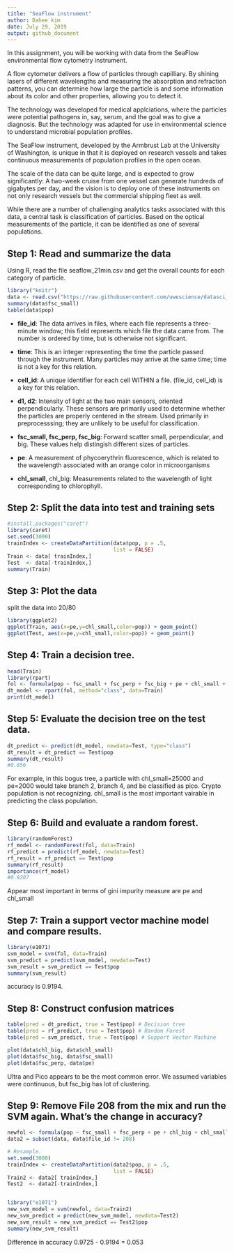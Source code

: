 ```yaml
---
title: "SeaFlow instrument"
author: Dahee kim
date: July 29, 2019
output: github_document
---
```


In this assignment, you will be working with data from the SeaFlow environmental flow cytometry instrument.

A flow cytometer delivers a flow of particles through capilliary. By shining lasers of different wavelengths and measuring the absorption and refraction patterns, you can determine how large the particle is and some information about its color and other properties, allowing you to detect it.

The technology was developed for medical applciations, where the particles were potential pathogens in, say, serum, and the goal was to give a diagnosis. But the technology was adapted for use in environmental science to understand microbial population profiles.

The SeaFlow instrument, developed by the Armbrust Lab at the University of Washington, is unique in that it is deployed on research vessels and takes continuous measurements of population profiles in the open ocean.

The scale of the data can be quite large, and is expected to grow significantly: A two-week cruise from one vessel can generate hundreds of gigabytes per day, and the vision is to deploy one of these instruments on not only research vessels but the commercial shipping fleet as well.

While there are a number of challenging analytics tasks associated with this data, a central task is classification of particles. Based on the optical measurements of the particle, it can be identified as one of several populations.

## Step 1: Read and summarize the data
Using R, read the file seaflow_21min.csv and get the overall counts for each category of particle. 
```r
library("knitr")
data <- read.csv("https://raw.githubusercontent.com/uwescience/datasci_course_materials/master/assignment5/seaflow_21min.csv")
summary(data$fsc_small)
table(data$pop)
```
- **file_id**: The data arrives in files, where each file represents a three-minute window; this field represents which file the data came from. The number is ordered by time, but is otherwise not significant.

- **time**: This is an integer representing the time the particle passed through the instrument. Many particles may arrive at the same time; time is not a key for this relation.

- **cell_id**: A unique identifier for each cell WITHIN a file. (file_id, cell_id) is a key for this relation.

- **d1, d2**: Intensity of light at the two main sensors, oriented perpendicularly. These sensors are primarily used to determine whether the particles are properly centered in the stream. Used primarily in preprocesssing; they are unlikely to be useful for classification.

- **fsc_small, fsc_perp, fsc_big**: Forward scatter small, perpendicular, and big. These values help distingish different sizes of particles.

- **pe**: A measurement of phycoerythrin fluorescence, which is related to the wavelength associated with an orange color in microorganisms

- **chl_small**, chl_big: Measurements related to the wavelength of light corresponding to chlorophyll.

## Step 2: Split the data into test and training sets
```r
#install.packages("caret")
library(caret)
set.seed(3000)
trainIndex <- createDataPartition(data$pop, p = .5, 
                                  list = FALSE)
Train <- data[ trainIndex,]
Test  <- data[-trainIndex,]
summary(Train)
```

## Step 3: Plot the data
split the data into 20/80
```r
library(ggplot2)
ggplot(Train, aes(x=pe,y=chl_small,color=pop)) + geom_point()
ggplot(Test, aes(x=pe,y=chl_small,color=pop)) + geom_point()
```

## Step 4: Train a decision tree.
```r
head(Train)
library(rpart)
fol <- formula(pop ~ fsc_small + fsc_perp + fsc_big + pe + chl_small + chl_big)
dt_model <- rpart(fol, method="class", data=Train)
print(dt_model)
```

## Step 5: Evaluate the decision tree on the test data.
```r
dt_predict <- predict(dt_model, newdata=Test, type="class")
dt_result = dt_predict == Test$pop
summary(dt_result)
#0.856
```
For example, in this bogus tree, a particle with chl_small=25000 and pe=2000 would take branch 2, branch 4, and be classified as pico.
Crypto population is not recognizing. chl_small is the most important vairable in predicting the class population.

## Step 6: Build and evaluate a random forest.
```r
library(randomForest)
rf_model <- randomForest(fol, data=Train)
rf_predict = predict(rf_model, newdata=Test)
rf_result = rf_predict == Test$pop
summary(rf_result)
importance(rf_model)
#0.9207
```
Appear most important in terms of gini impurity measure are pe and chl_small

## Step 7: Train a support vector machine model and compare results.
```r
library(e1071)
svm_model = svm(fol, data=Train)
svm_predict = predict(svm_model, newdata=Test)
svm_result = svm_predict == Test$pop
summary(svm_result)
```
accuracy is 0.9194.

## Step 8: Construct confusion matrices
```r
table(pred = dt_predict, true = Test$pop) # Decision tree
table(pred = rf_predict, true = Test$pop) # Random Forest
table(pred = svm_predict, true = Test$pop) # Support Vector Machine

plot(data$chl_big, data$chl_small)
plot(data$fsc_big, data$fsc_small)
plot(data$fsc_perp, data$pe)
```
Ultra and Pico appears to be the most common error. We assumed variables were continuous, but fsc_big has lot of clustering. 

## Step 9: Remove File 208 from the mix and run the SVM again. What's the change in accuracy?
```r
newfol <- formula(pop ~ fsc_small + fsc_perp + pe + chl_big + chl_small)
data2 = subset(data, data$file_id != 208)

# Resample.
set.seed(3000)
trainIndex <- createDataPartition(data2$pop, p = .5, 
                                  list = FALSE)
Train2 <- data2[ trainIndex,]
Test2  <- data2[-trainIndex,]


library("e1071")
new_svm_model = svm(newfol, data=Train2)
new_svm_predict = predict(new_svm_model, newdata=Test2)
new_svm_result = new_svm_predict == Test2$pop
summary(new_svm_result)
```
Difference in accuracy 0.9725 - 0.9194 = 0.053

